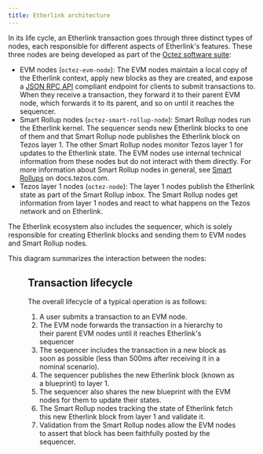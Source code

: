 ```yaml
---
title: Etherlink architecture
---
```



In its life cycle, an Etherlink transaction goes through three distinct types of nodes, each responsible for different aspects of Etherlink's features.
These three nodes are being developed as part of the [Octez software suite](https://tezos.gitlab.io/introduction/tezos.html):

- EVM nodes (`octez-evm-node`): The EVM nodes maintain a local copy of the Etherlink context, apply new blocks as they are created, and expose a [JSON RPC API](https://ethereum.org/en/developers/docs/apis/json-rpc/) compliant endpoint for clients to submit transactions to.
When they receive a transaction, they forward it to their parent EVM node, which forwards it to its parent, and so on until it reaches the sequencer.
- Smart Rollup nodes (`octez-smart-rollup-node`): Smart Rollup nodes run the Etherlink kernel.
The sequencer sends new Etherlink blocks to one of them and that Smart Rollup node publishes the Etherlink block on Tezos layer 1.
The other Smart Rollup nodes monitor Tezos layer 1 for updates to the Etherlink state.
The EVM nodes use internal technical information from these nodes but do not interact with them directly.
For more information about Smart Rollup nodes in general, see [Smart Rollups](https://docs.tezos.com/architecture/smart-rollups) on docs.tezos.com.
- Tezos layer 1 nodes (`octez-node`): The layer 1 nodes publish the Etherlink state as part of the Smart Rollup inbox.
The Smart Rollup nodes get information from layer 1 nodes and react to what happens on the Tezos network and on Etherlink.

The Etherlink ecosystem also includes the sequencer, which is solely responsible for creating Etherlink blocks and sending them to EVM nodes and Smart Rollup nodes.

This diagram summarizes the interaction between the nodes:

<Figure src="/img/architecture.png" alt="" />

## Transaction lifecycle

The overall lifecycle of a typical operation is as follows:

1. A user submits a transaction to an EVM node.
1. The EVM node forwards the transaction in a hierarchy to their parent EVM nodes until it reaches Etherlink's sequencer
1. The sequencer includes the transaction in a new block as soon as possible (less than 500ms after receiving it in a nominal scenario).
1. The sequencer publishes the new Etherlink block (known as a blueprint) to layer 1.
1. The sequencer also shares the new blueprint with the EVM nodes for them to update their states.
1. The Smart Rollup nodes tracking the state of Etherlink fetch this new Etherlink block from layer 1 and validate it.
1. Validation from the Smart Rollup nodes allow the EVM nodes to assert that block has been faithfully posted by the sequencer.
